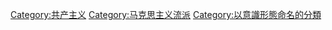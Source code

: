 [[Category:共产主义|Category:共产主义]]
[[Category:马克思主义流派|Category:马克思主义流派]]
[[Category:以意識形態命名的分類|Category:以意識形態命名的分類]]